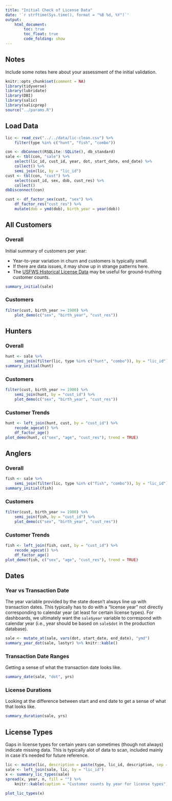 ```yaml
---
title: "Initial Check of License Data"
date: '`r strftime(Sys.time(), format = "%B %d, %Y")`'
output: 
    html_document:
        toc: true
        toc_float: true
        code_folding: show
---
```


## Notes

Include some notes here about your assessment of the initial validation.

```r
knitr::opts_chunk$set(comment = NA)
library(tidyverse)
library(lubridate)
library(DBI)
library(salic)
library(salicprep)
source("../params.R")
```

## Load Data 

```r
lic <- read_csv("../../data/lic-clean.csv") %>%
    filter(type %in% c("hunt", "fish", "combo"))

con <- dbConnect(RSQLite::SQLite(), db_standard)
sale <- tbl(con, "sale") %>% 
    select(lic_id, cust_id, year, dot, start_date, end_date) %>% 
    collect() %>%
    semi_join(lic, by = "lic_id")
cust <- tbl(con, "cust") %>% 
    select(cust_id, sex, dob, cust_res) %>% 
    collect()
dbDisconnect(con)

cust <- df_factor_sex(cust, "sex") %>% 
    df_factor_res("cust_res") %>%
    mutate(dob = ymd(dob), birth_year = year(dob))
```

## All Customers

### Overall

Initial summary of customers per year:

- Year-to-year variation in churn and customers is typically small.
- If there are data issues, it may show up in strange patterns here.
- The [USFWS Historical License Data](https://www.fws.gov/wsfrprograms/Subpages/LicenseInfo/LicenseIndex.htm) may be useful for ground-truthing customer counts.

```r
summary_initial(sale)
```

### Customers

```r
filter(cust, birth_year >= 1900) %>% 
    plot_demo(c("sex", "birth_year", "cust_res"))
```

## Hunters

### Overall

```r
hunt <- sale %>%
    semi_join(filter(lic, type %in% c("hunt", "combo")), by = "lic_id")
summary_initial(hunt)
```

### Customers

```r
filter(cust, birth_year >= 1900) %>% 
    semi_join(hunt, by = "cust_id") %>%
    plot_demo(c("sex", "birth_year", "cust_res"))
```

### Customer Trends

```r
hunt <- left_join(hunt, cust, by = "cust_id") %>%
    recode_agecat() %>%
    df_factor_age()
plot_demo(hunt, c("sex", "age", "cust_res"), trend = TRUE)
```

## Anglers

### Overall

```r
fish <- sale %>%
    semi_join(filter(lic, type %in% c("fish", "combo")), by = "lic_id")
summary_initial(fish)
```

### Customers

```r
filter(cust, birth_year >= 1900) %>% 
    semi_join(fish, by = "cust_id") %>%
    plot_demo(c("sex", "birth_year", "cust_res"))
```

### Customer Trends

```r
fish <- left_join(fish, cust, by = "cust_id") %>%
    recode_agecat() %>%
    df_factor_age()
plot_demo(fish, c("sex", "age", "cust_res"), trend = TRUE)
```

## Dates

### Year vs Transaction Date

The year variable provided by the state doesn't always line up with transaction dates. This typically has to do with a "license year" not directly corresponding to calendar year (at least for certain license types). For dashboards, we ultimately want the `sale$year` variable to correspond with calendar year (i.e., year should be based on `sale$dot` in the production database).

```r
sale <- mutate_at(sale, vars(dot, start_date, end_date), "ymd")
summary_year_dot(sale, lastyr) %>% knitr::kable()
```

### Transaction Date Ranges

Getting a sense of what the transaction date looks like.

```r
summary_date(sale, "dot", yrs)
```

### License Durations

Looking at the difference between start and end date to get a sense of what that looks like.

```r
summary_duration(sale, yrs)
```

## License Types

Gaps in license types for certain years can sometimes (though not always) indicate missing data. This is typically alot of data to scan, included mainly in case it's needed for future reference.

```r
lic <- mutate(lic, description = paste(type, lic_id, description, sep = "-"))
sale <- left_join(sale, lic, by = "lic_id")
x <- summary_lic_types(sale)
spread(x, year, n, fill = "") %>% 
    knitr::kable(caption = "Customer counts by year for license types")
```

```r
plot_lic_types(x)
```
